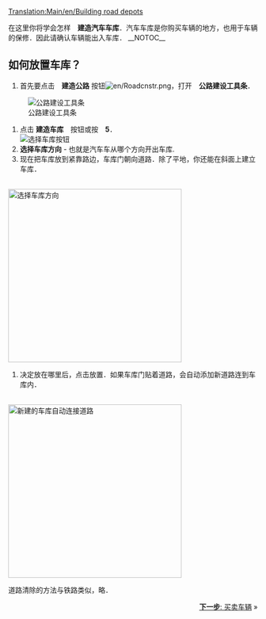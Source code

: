[[Translation:Main/en/Building road depots]]{{en/-}}{{zh/教程}}

在这里你将学会怎样　'''建造汽车车库'''．汽车车库是你购买车辆的地方，也用于车辆的保修．因此请确认车辆能出入车库．
__NOTOC__

== 如何放置车库？ ==
#首先要点击　'''建造公路''' 按钮[[File:en/Roadcnstr.png]]，打开　'''公路建设工具条'''．<br/>
[[File:en/Road constructionnew.png|none|frame|公路建设工具条]]
# 点击 '''建造车库'''　按钮或按　'''5'''．<br/>[[File:en/New road depot.png|none|frame|选择车库按钮]]
#'''选择车库方向'''  - 也就是汽车车从哪个方向开出车库.<br/>
#现在把车库放到紧靠路边，车库门朝向道路．除了平地，你还能在斜面上建立车库．
<br/>[[File:en/Road depot direction.png|none|thumb|350px|选择车库方向]]
#决定放在哪里后，点击放置．如果车库门贴着道路，会自动添加新道路连到车库内．
<br/>[[File:en/Tutorial bus 4.png|none|thumb|350px|新建的车库自动连接道路]]

道路清除的方法与铁路类似，略．

<span style="float: right">[[Main/zh/教程/买卖车辆|'''下一步''': 买卖车辆]] &raquo;</span>